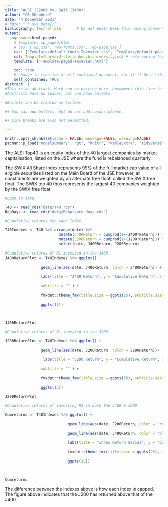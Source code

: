 ```yaml
---
title: "ALSI (J200) Vs. SWIX (J400)"
author: "CB Shepherd"
date: "4 December 2021"
# date: "`r Sys.Date()`"
bibliography: Tex/ref.bib       # Do not edit: Keep this naming convention and location.
output:
  pagedown::html_paged:
    # template: wp_paged.html
    # css: ['wp.css', 'wp-fonts.css', 'wp-page.css']
    css: ["Template/default-fonts-Texevier.css", "Template/default-page-Texevier.css", "Template/default-Texevier.css"]
    csl: Template/harvard-stellenbosch-university.csl # referencing format used.
    template: ["Template/paged-Texevier.html"]

    toc: true
    # change to true for a self-contained document, but it'll be a litte slower for Pandoc to render
    self_contained: TRUE
abstract: |
#This is an abstract. Much can be written here. Uncomment this line to go without an abstract.
#Abstracts have no spaces, but can have bullets.

#Bullets can be created as follows

#+ You can add bullets, but do not add colons please.

#+ Line breaks are also not permitted.

---
```


```r
knitr::opts_chunk$set(echo = FALSE, message=FALSE, warning=FALSE)
pacman::p_load("modelsummary", "gt", "knitr", "kableExtra", "tidyverse", "devtools", "rugarch", "rmgarch","forecast", "tbl2xts", "lubridate", "PerformanceAnalytics","ggthemes", "MTS", "robustbase", "rmsfuns", "xts", "glue", "fmxdat", "dplyr", "readr", "rportfolios", "kable")
```

The ALSI Top40 is an equity Index of the 40 largest companies by market capitalisation, listed on the JSE where the fund is rebalanced quarterly. 

The SWIX All Share Index represents 99% of the full market cap value of all eligible securities listed on the Main Board of the JSE however, all constituents are weighted by an alternate free float, called the SWIX free float. The SWIX top 40 thus represents the largest 40 companies weighted by the SWIX free float. 


```r
#Load in data

T40 <- read_rds("data/T40.rds")
RebDays <- read_rds("data/Rebalance_days.rds")
```

```r
#Cumulative returns for each Index 

T40Indexes <- T40 %>% arrange(date) %>% 
                        mutate(J400Return = cumprod(1+(J400*Return))) %>% 
                        mutate(J200Return = cumprod(1+(J200*Return))) %>% 
                        select(date, J400Return, J200Return) 

```

```r
#Cumulative returns of R1 invested in the J400
J400ReturnPlot <- T40Indexes %>% ggplot() + 
    
                geom_line(aes(date, J400Return, color = J400Return)) + 
    
                labs(title = "J400 Return", y = "Cumulative Return", x ="", 
                          
                subtitle = "" ) +
    
                fmxdat::theme_fmx(title.size = ggpts(25), subtitle.size = ggpts(18), legend.size = 
                                           
                ggpts(15))  
    
               

J400ReturnPlot
```

```r
#Cumulative returns of R1 invested in the J200

J200ReturnPlot <- T40Indexes %>% ggplot() + 
    
                geom_line(aes(date, J200Return, color = J200Return))+
    
                 labs(title = "J200 Return", y = "Cumulative Return", x ="", 
                          
                subtitle = "" ) +
    
                fmxdat::theme_fmx(title.size = ggpts(25), subtitle.size = ggpts(18), legend.size = 
                                           
                ggpts(15))  
    
J200ReturnPlot
```

```r
#Cumulative returns of investing R1 in both the J400 & J200

Cumreturns <- T40Indexes %>% ggplot() +
    
                            geom_line(aes(date, J200Return, color = "red"))+
    
                            geom_line(aes(date, J400Return, color = "blue"))+ 
    
                            labs(title = "Index Return Series", y = "Cumulative Return", x ="",   subtitle = "" )+ 
    
                            fmxdat::theme_fmx(title.size = ggpts(25), subtitle.size = ggpts(18), legend.size = 
                                           
                            ggpts(15))  
    
                           

Cumreturns
```

The difference between the indexes above is how each index is capped. The figure above indicates that the J200 has returned above that of the J400. 

